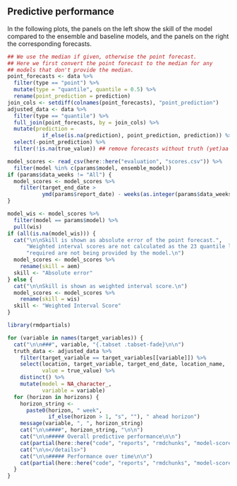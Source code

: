 ## Predictive performance {.tabset .tabset-fade}

In the following plots, the panels on the left show the skill of the model compared to the ensemble and baseline models, and the panels on the right the corresponding forecasts.

```r
## We use the median if given, otherwise the point forecast.
## Here we first convert the point forecast to the median for any
## models that don't provide the median.
point_forecasts <- data %>%
  filter(type == "point") %>%
  mutate(type = "quantile", quantile = 0.5) %>%
  rename(point_prediction = prediction)
join_cols <- setdiff(colnames(point_forecasts), "point_prediction")
adjusted_data <- data %>%
  filter(type == "quantile") %>%
  full_join(point_forecasts, by = join_cols) %>%
  mutate(prediction =
           if_else(is.na(prediction), point_prediction, prediction)) %>%
  select(-point_prediction) %>%
  filter(!is.na(true_value)) ## remove forecasts without truth (yet)aa
```

```r
model_scores <- read_csv(here::here("evaluation", "scores.csv")) %>%
  filter(model %in% c(params$model, ensemble_model))
if (params$data_weeks != "All") {
  model_scores <- model_scores %>%
    filter(target_end_date >
           ymd(params$report_date) - weeks(as.integer(params$data_weeks)))
}
```

```r
model_wis <- model_scores %>%
  filter(model == params$model) %>%
  pull(wis)
if (all(is.na(model_wis))) {
  cat("\n\nSkill is shown as absolute error of the point forecast.",
      "Weighted interval scores are not calculated as the 23 quantile levels",
      "required are not being provided by the model.\n")
  model_scores <- model_scores %>%
    rename(skill = aem)
  skill <- "Absolute error"
} else {
  cat("\n\nSkill is shown as weighted interval score.\n")
  model_scores <- model_scores %>%
    rename(skill = wis)
  skill <- "Weighted Interval Score"
}
```

```r
library(rmdpartials)

for (variable in names(target_variables)) {
  cat("\n\n###", variable, "{.tabset .tabset-fade}\n\n")
  truth_data <- adjusted_data %>%
    filter(target_variable == target_variables[[variable]]) %>%
    select(location, target_variable, target_end_date, location_name,
           value = true_value) %>%
    distinct() %>%
    mutate(model = NA_character_,
           variable = variable)
  for (horizon in horizons) {
    horizon_string <-
      paste0(horizon, " week",
             if_else(horizon > 1, "s", ""), " ahead horizon")
    message(variable, ", ", horizon_string)
    cat("\n\n####", horizon_string, "\n\n")
    cat("\n\n##### Overall predictive performance\n\n")
    cat(partial(here::here("code", "reports", "rmdchunks", "model-score-table.Rmd")))
    cat("\n\n</details>")
    cat("\n\n##### Performance over time\n\n")
    cat(partial(here::here("code", "reports", "rmdchunks", "model-score-plots.Rmd")))
  }
}
```

# {.unlisted .unnumbered}

